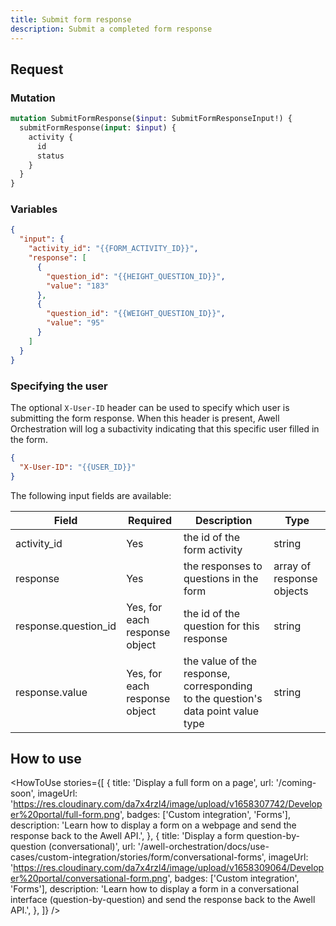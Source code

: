 ```yaml
---
title: Submit form response
description: Submit a completed form response
---
```


## Request

### Mutation

```graphql
mutation SubmitFormResponse($input: SubmitFormResponseInput!) {
  submitFormResponse(input: $input) {
    activity {
      id
      status
    }
  }
}
```

### Variables

```json
{
  "input": {
    "activity_id": "{{FORM_ACTIVITY_ID}}",
    "response": [
      {
        "question_id": "{{HEIGHT_QUESTION_ID}}",
        "value": "183"
      },
      {
        "question_id": "{{WEIGHT_QUESTION_ID}}",
        "value": "95"
      }
    ]
  }
}
```

### Specifying the user

The optional `X-User-ID` header can be used to specify which user is submitting the form response. When this header is present, Awell Orchestration will log a subactivity indicating that this specific user filled in the form.

```json
{
  "X-User-ID": "{{USER_ID}}"
}
```

The following input fields are available:

<div className="table-wrapper">
  <table>
    <thead>
      <tr>
        <th>Field</th>
        <th>Required</th>
        <th>Description</th>
        <th>Type</th>
      </tr>
    </thead>
    <tbody>
      <tr>
        <td>activity_id</td>
        <td>Yes</td>
        <td>the id of the form activity</td>
        <td>string</td>
      </tr>
      <tr>
        <td>response</td>
        <td>Yes</td>
        <td>the responses to questions in the form</td>
        <td>array of response objects</td>
      </tr>
      <tr>
        <td>response.question_id</td>
        <td>Yes, for each response object</td>
        <td>the id of the question for this response</td>
        <td>string</td>
      </tr>
      <tr>
        <td>response.value</td>
        <td>Yes, for each response object</td>
        <td>
          the value of the response, corresponding to the question's data point
          value type
        </td>
        <td>string</td>
      </tr>
    </tbody>
  </table>
</div>

## How to use

<HowToUse
  stories={[
    {
      title: 'Display a full form on a page',
      url: '/coming-soon',
      imageUrl:
        'https://res.cloudinary.com/da7x4rzl4/image/upload/v1658307742/Developer%20portal/full-form.png',
      badges: ['Custom integration', 'Forms'],
      description:
        'Learn how to display a form on a webpage and send the response back to the Awell API.',
    },
    {
      title: 'Display a form question-by-question (conversational)',
      url: '/awell-orchestration/docs/use-cases/custom-integration/stories/form/conversational-forms',
      imageUrl:
        'https://res.cloudinary.com/da7x4rzl4/image/upload/v1658309064/Developer%20portal/conversational-form.png',
      badges: ['Custom integration', 'Forms'],
      description:
        'Learn how to display a form in a conversational interface (question-by-question) and send the response back to the Awell API.',
    },
  ]}
/>
